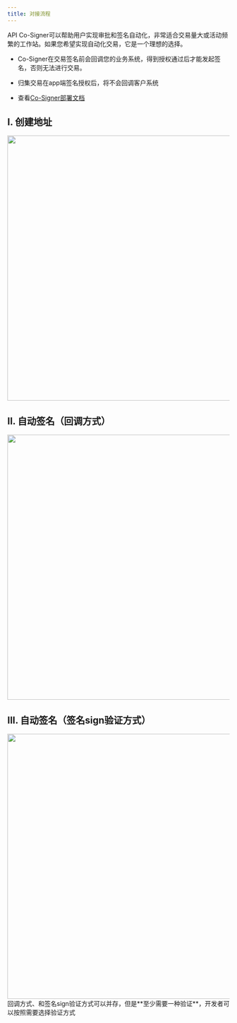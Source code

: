 ---
title: 对接流程
---

API Co-Signer可以帮助用户实现审批和签名自动化，非常适合交易量大或活动频繁的工作站。如果您希望实现自动化交易，它是一个理想的选择。

* Co-Signer在交易签名前会回调您的业务系统，得到授权通过后才能发起签名，否则无法进行交易。

* 归集交易在app端签名授权后，将不会回调客户系统

* 查看[Co-Signer部署文档](/api-references/mpc-apis/co-signer/deploy)

## I. 创建地址

<div className="w-full flex items-center justify-center">
    <img src="/images/apis/mpc-create-address_cn.png" width="600"/>
</div>

## II. 自动签名（回调方式）

<div className="w-full flex items-center justify-center">
    <img src="/images/apis/mpc-withdraw-callback_cn.png" width="600"/>
</div>

## III. 自动签名（签名sign验证方式）

<div className="w-full flex items-center justify-center">
    <img src="/images/apis/mpc-withdraw-sign_cn.png" width="600"/>
</div>

<Tip>
回调方式、和签名sign验证方式可以并存，但是**至少需要一种验证**，开发者可以按照需要选择验证方式
</Tip>